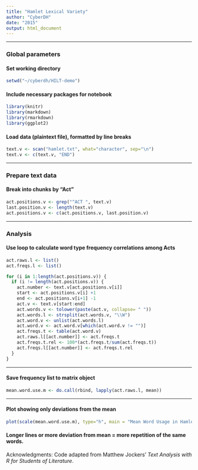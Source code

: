 ```yaml
---
title: "Hamlet Lexical Variety"
author: "CyberDH"
date: "2015"
output: html_document
---
```


***  
### Global parameters 
#### Set working directory
```r
setwd("~/cyberdh/HILT-demo")
```   

#### Include necessary packages for notebook
```r
library(knitr)
library(markdown)
library(rmarkdown)
library(ggplot2)
```   

#### Load data (plaintext file), formatted by line breaks  
```r
text.v <- scan("hamlet.txt", what="character", sep="\n")
text.v <- c(text.v, "END")
```  

***   
### Prepare text data
#### Break into chunks by "Act"
```r
act.positions.v <- grep("^ACT ", text.v)
last.position.v <- length(text.v)
act.positions.v <- c(act.positions.v, last.position.v)
```

***
### Analysis
#### Use loop to calculate word type frequency correlations among Acts
```r
act.raws.l <- list()
act.freqs.l <- list()

for (i in 1:length(act.positions.v)) {
  if (i != length(act.positions.v)) {
    act.number <- text.v[act.positions.v[i]]
    start <- act.positions.v[i] +1
    end <- act.positions.v[i+1] -1
    act.v <- text.v[start:end]
    act.words.v <- tolower(paste(act.v, collapse= " "))
    act.words.l <- strsplit(act.words.v, "\\W")
    act.word.v <- unlist(act.words.l)
    act.word.v <- act.word.v[which(act.word.v != "")]
    act.freqs.t <- table(act.word.v)
    act.raws.l[[act.number]] <- act.freqs.t
    act.freqs.t.rel <- 100*(act.freqs.t/sum(act.freqs.t))
    act.freqs.l[[act.number]] <- act.freqs.t.rel
  }
}
```

***   
#### Save frequency list to matrix object 
```r
mean.word.use.m <- do.call(rbind, lapply(act.raws.l, mean))
```

***   
#### Plot showing only deviations from the mean 
```r
plot(scale(mean.word.use.m), type="h", main = "Mean Word Usage in Hamlet by Act")
```    

#### Longer lines or more deviation from mean = more repetition of the same words.   

Acknowledgments: Code adapted from Matthew Jockers’ _Text Analysis with R for Students of Literature_.
